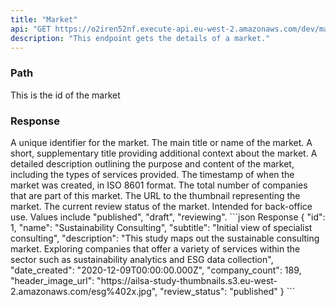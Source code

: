 ```yaml
---
title: "Market"
api: "GET https://o2iren52nf.execute-api.eu-west-2.amazonaws.com/dev/markets/1"
description: "This endpoint gets the details of a market."
---
```


### Path

<ParamField path="id" type="string">
  This is the id of the market
</ParamField>


### Response

<ResponseField name="id" type="number">
  A unique identifier for the market.
</ResponseField>

<ResponseField name="name" type="string">
  The main title or name of the market.
</ResponseField>

<ResponseField name="subtitle" type="string">
  A short, supplementary title providing additional context about the market.
</ResponseField>

<ResponseField name="description" type="string">
  A detailed description outlining the purpose and content of the market, including the types of services provided.
</ResponseField>

<ResponseField name="date_created" type="date">
  The timestamp of when the market was created, in ISO 8601 format.
</ResponseField>

<ResponseField name="company_count" type="number">
  The total number of companies that are part of this market.
</ResponseField>

<ResponseField name="header_image_url" type="string">
  The URL to the thumbnail representing the market.
</ResponseField>

<ResponseField name="review_status" type="string">
  The current review status of the market. Intended for back-office use. Values include "published", "draft", "reviewing".
</ResponseField>

<ResponseExample>
  ```json Response
  {
    "id": 1,
    "name": "Sustainability Consulting",
    "subtitle": "Initial view of specialist consulting",
    "description": "This study maps out the sustainable consulting market. Exploring companies that offer a variety of services within the sector such as sustainability analytics and ESG data collection",
    "date_created": "2020-12-09T00:00:00.000Z",
    "company_count": 189,
    "header_image_url": "https://ailsa-study-thumbnails.s3.eu-west-2.amazonaws.com/esg%402x.jpg",
    "review_status": "published"
  }
  ```
</ResponseExample>
